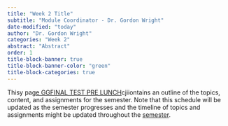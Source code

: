 ```yaml
---
title: "Week 2 Title"
subtitle: "Module Coordinator - Dr. Gordon Wright"
date-modified: "today"
author: "Dr. Gordon Wright"
categories: "Week 2"
abstract: "Abstract"
order: 1
title-block-banner: true
title-block-banner-color: "green"
title-block-categories: true
---
```


Thisy pag[e GGFINAL TEST PRE
LUNCH](https://github.com/LittleMonkeyLab/PS52007DWeb/blob/58b7f96a7391d6c29da5c94bd5966b72b22e53a5/docs/slides/Lecture01/Lecture01.pdf)cjiiontains
an outline of the topics, content, and assignments for the semester.
Note that this schedule will be updated as the semester progresses and
the timeline of topics and assignments might be updated throughout the
[semester](docs/slides/Lecture01/Lecture01.pdf).
